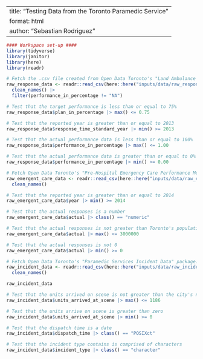 <!--
#### Preamble ####
# Purpose: Testing Data from the Toronto Paramedic Service
# Prerequisites: Need to have downloaded the data using [inputs/data/data_import.qmd]
# Author: Sebastian Rodriguez
# Email: me@srod.ca
# Date: 3 February 2023
# GitHub: https://github.com/seb646/toronto-paramedic-responses
-->
---
title: "Testing Data from the Toronto Paramedic Service"
format: html
author: "Sebastian Rodriguez"
---
```r
#### Workspace set-up ####
library(tidyverse)
library(janitor)
library(here)
library(readr)
```

```r
# Fetch the .csv file created from Open Data Toronto's "Land Ambulance Response Time Standard" package: https://open.toronto.ca/dataset/land-ambulance-response-time-standard
raw_response_data <- readr::read_csv(here::here("inputs/data/raw_response_data.csv"), show_col_types = FALSE) |>
  clean_names() |>
  filter(performance_in_percentage != "NA")

# Test that the target performance is less than or equal to 75%
raw_response_data$plan_in_percentage |> max() <= 0.75

# Test that the reported year is greater than or equal to 2013
raw_response_data$response_time_standard_year |> min() >= 2013

# Test that the actual performance data is less than or equal to 100%
raw_response_data$performance_in_percentage |> max() <= 1.00

# Test that the actual performance data is greater than or equal to 0%
raw_response_data$performance_in_percentage |> min() >= 0.00
```

```r
# Fetch Open Data Toronto's "Pre-Hospital Emergency Care Performance Metrics" package:  https://open.toronto.ca/dataset/pre-hospital-emergency-care-performance-metrics
raw_emergent_care_data <- readr::read_csv(here::here("inputs/data/raw_emergent_care_data.csv"), show_col_types = FALSE) |>
  clean_names()

# Test that the reported year is greater than or equal to 2014
raw_emergent_care_data$year |> min() >= 2014

# Test that the actual responses is a number
raw_emergent_care_data$actual |> class() == "numeric"

# Test that the actual responses is not greater than Toronto's population
raw_emergent_care_data$actual |> max() <= 3000000

# Test that the actual responses is not 0 
raw_emergent_care_data$actual |> min() >= 0
```

```r
# Fetch Open Data Toronto's "Paramedic Services Incident Data" package: https://open.toronto.ca/dataset/paramedic-services-incident-data
raw_incident_data <- readr::read_csv(here::here("inputs/data/raw_incident_data.csv"), show_col_types = FALSE) |>
  clean_names()

raw_incident_data

# Test that the units arrived on scene is not greater than the city's number of paramedics
raw_incident_data$units_arrived_at_scene |> max() <= 1186

# Test that the units arrive on scene is greater than zero
raw_incident_data$units_arrived_at_scene |> min() >= 0

# Test that the dispatch time is a date 
raw_incident_data$dispatch_time |> class() == "POSIXct"

# Test that the incident type contains is comprised of characters
raw_incident_data$incident_type |> class() == "character"
```